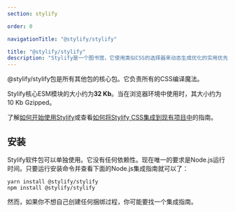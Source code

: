 ```yaml
---
section: stylify

order: 0

navigationTitle: "@stylify/stylify"

title: "@stylify/stylify"
description: "Stylify是一个图书馆，它使用类似CSS的选择器来动态生成优化的实用优先CSS。"
---
```


@stylify/stylify包是所有其他包的核心包。它负责所有的CSS编译魔法。

Stylify核心ESM模块的大小约为<strong>32 Kb</strong>。当在浏览器环境中使用时，其大小约为10 Kb Gzipped。

了解[如何开始使用Stylify](/zh/docs/get-started)或查看[如何将Stylify CSS集成到现有项目中](/zh/docs/get-started/migrating-to-stylify)的指南。

## 安装
Stylify软件包可以单独使用。它没有任何依赖性。现在唯一的要求是Node.js运行时间。只要运行安装命令并查看下面的Node.js集成指南就可以了：

```
yarn install @stylify/stylify
npm install @stylify/stylify
```

然而，如果你不想自己创建任何捆绑过程，你可能要找一个集成指南。

<IntegrationBlocks />

<WhereToNext packageName={null} />
